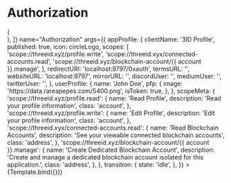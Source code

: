 

<Meta title="Components/Authorization" component={Authorization} />


# Authorization

<Canvas>
  <Story
    decorators={[
      (Story) => (
        <div style={{ width: 482, padding: 12, margin: 'auto' }}>
          <Story />
        </div>
      ),
    ]}
    name="Authorization"
    args={{
      appProfile: {
        clientName: '3ID Profile',
        published: true,
        icon: circleLogo,
        scopes: [
          'scope://threeid.xyz/profile.write',
          'scope://threeid.xyx/connected-accounts.read',
          'scope://threeid.xyz/blockchain-account/{{ account }}.manage',
        ],
        redirectURI: 'localhost:9797/0xauth',
        termsURL: '',
        websiteURL: 'localhost:9797',
        mirrorURL: '',
        discordUser: '',
        mediumUser: '',
        twitterUser: '',
      },
      userProfile: {
        name: 'John Doe',
        pfp: {
          image: 'https://data.rareapepes.com/5400.png',
          isToken: true,
        },
      },
      scopeMeta: {
        'scope://threeid.xyz/profile.read': {
          name: 'Read Profile',
          description: 'Read your profile information',
          class: 'account',
        },
        'scope://threeid.xyz/profile.write': {
          name: 'Edit Profile',
          description: 'Edit your profile information',
          class: 'account',
        },
        'scope://threeid.xyx/connected-accounts.read': {
          name: 'Read Blockchain Accounts',
          description: 'See your viewable connected blockchain accounts',
          class: 'address',
        },
        'scope://threeid.xyz/blockchain-account/{{ account }}.manage': {
          name: 'Create Dedicated Blockchain Account',
          description:
            'Create and manage a dedicated blockchain account isolated for this application.',
          class: 'address',
        },
      },
      transition: {
        state: 'idle',
      },
    }}
  >
    {Template.bind({})}
  </Story>
</Canvas>
